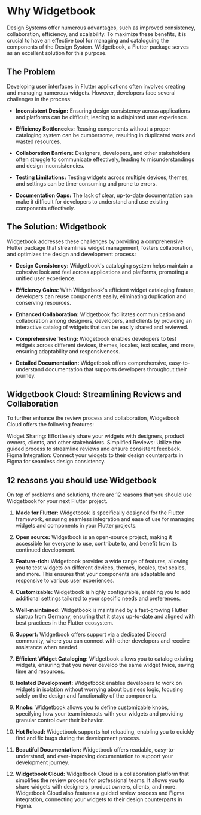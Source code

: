 # Why Widgetbook

Design Systems offer numerous advantages, such as improved consistency, collaboration, efficiency, and scalability. To maximize these benefits, it is crucial to have an effective tool for managing and cataloguing the components of the Design System.
Widgetbook, a Flutter package serves as an excellent solution for this purpose.

## The Problem

Developing user interfaces in Flutter applications often involves creating and managing numerous widgets. However, developers face several challenges in the process:

- **Inconsistent Design:** Ensuring design consistency across applications and platforms can be difficult, leading to a disjointed user experience.

- **Efficiency Bottlenecks:** Reusing components without a proper cataloging system can be cumbersome, resulting in duplicated work and wasted resources.

- **Collaboration Barriers:** Designers, developers, and other stakeholders often struggle to communicate effectively, leading to misunderstandings and design inconsistencies.

- **Testing Limitations:** Testing widgets across multiple devices, themes, and settings can be time-consuming and prone to errors.

- **Documentation Gaps:** The lack of clear, up-to-date documentation can make it difficult for developers to understand and use existing components effectively.

## The Solution: Widgetbook

Widgetbook addresses these challenges by providing a comprehensive Flutter package that streamlines widget management, fosters collaboration, and optimizes the design and development process:

- **Design Consistency:** Widgetbook's cataloging system helps maintain a cohesive look and feel across applications and platforms, promoting a unified user experience.

- **Efficiency Gains:** With Widgetbook's efficient widget cataloging feature, developers can reuse components easily, eliminating duplication and conserving resources.

- **Enhanced Collaboration:** Widgetbook facilitates communication and collaboration among designers, developers, and clients by providing an interactive catalog of widgets that can be easily shared and reviewed.

- **Comprehensive Testing:** Widgetbook enables developers to test widgets across different devices, themes, locales, text scales, and more, ensuring adaptability and responsiveness.

- **Detailed Documentation:** Widgetbook offers comprehensive, easy-to-understand documentation that supports developers throughout their journey.

## Widgetbook Cloud: Streamlining Reviews and Collaboration

To further enhance the review process and collaboration, Widgetbook Cloud offers the following features:

Widget Sharing: Effortlessly share your widgets with designers, product owners, clients, and other stakeholders.
Simplified Reviews: Utilize the guided process to streamline reviews and ensure consistent feedback.
Figma Integration: Connect your widgets to their design counterparts in Figma for seamless design consistency.

## 12 reasons you should use Widgetbook

On top of problems and solutions, there are 12 reasons that you should use Widgetbook for your next Flutter project.

1. **Made for Flutter:** Widgetbook is specifically designed for the Flutter framework, ensuring seamless integration and ease of use for managing widgets and components in your Flutter projects.

2. **Open source:** Widgetbook is an open-source project, making it accessible for everyone to use, contribute to, and benefit from its continued development.

3. **Feature-rich:** Widgetbook provides a wide range of features, allowing you to test widgets on different devices, themes, locales, text scales, and more. This ensures that your components are adaptable and responsive to various user experiences.

4. **Customizable:** Widgetbook is highly configurable, enabling you to add additional settings tailored to your specific needs and preferences.

5. **Well-maintained:** Widgetbook is maintained by a fast-growing Flutter startup from Germany, ensuring that it stays up-to-date and aligned with best practices in the Flutter ecosystem.

6. **Support:** Widgetbook offers support via a dedicated Discord community, where you can connect with other developers and receive assistance when needed.

7. **Efficient Widget Cataloging:** Widgetbook allows you to catalog existing widgets, ensuring that you never develop the same widget twice, saving time and resources.

8. **Isolated Development:** Widgetbook enables developers to work on widgets in isolation without worrying about business logic, focusing solely on the design and functionality of the components.

9. **Knobs:** Widgetbook allows you to define customizable knobs, specifying how your team interacts with your widgets and providing granular control over their behavior.

10. **Hot Reload:** Widgetbook supports hot reloading, enabling you to quickly find and fix bugs during the development process.

11. **Beautiful Documentation:** Widgetbook offers readable, easy-to-understand, and ever-improving documentation to support your development journey.

12. **Widgetbook Cloud:** Widgetbook Cloud is a collaboration platform that simplifies the review process for professional teams. It allows you to share widgets with designers, product owners, clients, and more. Widgetbook Cloud also features a guided review process and Figma integration, connecting your widgets to their design counterparts in Figma.
